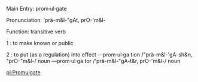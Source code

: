 Main Entry: prom·ul·gate

Pronunciation: 'prä-m&l-"gAt, prO-'m&l-

Function: transitive verb

1 : to make known or public

2 : to put (as a regulation) into effect —prom·ul·ga·tion /"prä-m&l-'gA-sh&n, "prO-"m&l-/ noun —prom·ul·ga·tor /'prä-m&l-"gA-t&r, prO-'m&l-/ noun

[[pl:Promulgate]]